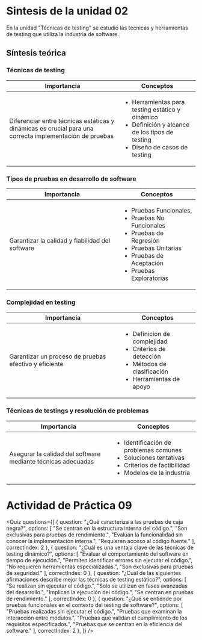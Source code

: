 
# Sintesis de la unidad 02
En la unidad "Técnicas de testing" se estudió las técnicas y herramientas de testing que utiliza la industria de software.

## Síntesis teórica

### Técnicas de testing

<table>
    <thead>
        <tr>
            <th>Importancia</th>
            <th>Conceptos</th>
        </tr>
    </thead>
    <tbody>
        <tr>
            <td>Diferenciar entre técnicas estáticas y dinámicas es crucial para una correcta implementación de pruebas</td>
            <td>
                <ul>
                    <li>Herramientas para testing estático y dinámico</li>
                    <li>Definición y alcance de los tipos de testing</li>
                    <li>Diseño de casos de testing</li>
                </ul>
            </td>
        </tr>
    </tbody>
</table>

### Tipos de pruebas en desarrollo de software

<table>
    <thead>
        <tr>
            <th>Importancia</th>
            <th>Conceptos</th>
        </tr>
    </thead>
    <tbody>
        <tr>
            <td>Garantizar la calidad y fiabilidad del software</td>
            <td>
                <ul>
                    <li>Pruebas Funcionales, </li>
                    <li>Pruebas No Funcionales</li>
                    <li>Pruebas de Regresión</li>
                    <li>Pruebas Unitarias</li>
                    <li>Pruebas de Aceptación</li>
                    <li>Pruebas Exploratorias</li>
                </ul>
            </td>
        </tr>
    </tbody>
</table>


### Complejidad en testing

<table>
    <thead>
        <tr>
            <th>Importancia</th>
            <th>Conceptos</th>
        </tr>
    </thead>
    <tbody>
        <tr>
            <td>Garantizar un proceso de pruebas efectivo y eficiente</td>
            <td>
                <ul>
                    <li>Definición de complejidad</li>
                    <li>Criterios de detección</li>
                    <li>Métodos de clasificación</li>
                    <li>Herramientas de apoyo</li>
                </ul>
            </td>
        </tr>
    </tbody>
</table>

### Técnicas de testings y resolución de problemas

<table>
    <thead>
        <tr>
            <th>Importancia</th>
            <th>Conceptos</th>
        </tr>
    </thead>
    <tbody>
        <tr>
            <td>Asegurar la calidad del software mediante técnicas adecuadas</td>
            <td>
                <ul>
                    <li>Identificación de problemas comunes</li>
                    <li>Soluciones tentativas</li>
                    <li>Criterios de factibilidad</li>
                    <li>Modelos de la industria</li>
                </ul>
            </td>
        </tr>
    </tbody>
</table>

# Actividad de Práctica 09

<Quiz questions={[
	{
		question: "¿Qué caracteriza a las pruebas de caja negra?",
		options: [
			"Se centran en la estructura interna del código.",
			"Son exclusivas para pruebas de rendimiento.",
			"Evalúan la funcionalidad sin conocer la implementación interna.",
			"Requieren acceso al código fuente."
		],
		correctIndex: 2
	},
    {
		question: "¿Cuál es una ventaja clave de las técnicas de testing dinámico?",
		options: [
			"Evaluar el comportamiento del software en tiempo de ejecución.",
			"Permiten identificar errores sin ejecutar el código.",
			"No requieren herramientas especializadas.",
			"Son exclusivas para pruebas de seguridad."
		],
		correctIndex: 0
	},
    {
		question: "¿Cuál de las siguientes afirmaciones describe mejor las técnicas de testing estático?",
		options: [
			"Se realizan sin ejecutar el código.",
			"Solo se utilizan en fases avanzadas del desarrollo.",
			"Implican la ejecución del código.",
			"Se centran en pruebas de rendimiento."
		],
		correctIndex: 0
	},
    {
		question: "¿Qué se entiende por pruebas funcionales en el contexto del testing de software?",
		options: [
			"Pruebas realizadas sin ejecutar el código.",
			"Pruebas que examinan la interacción entre módulos.",
			"Pruebas que validan el cumplimiento de los requisitos especificados.",
			"Pruebas que se centran en la eficiencia del software."
		],
		correctIndex: 2
	},
]} />